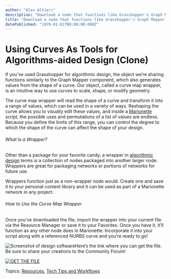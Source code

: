 ```yaml
---
author: "Alex Altieri"
description: "Download a node that functions like Grasshopper's Graph Mapper component to manipulate Marionette objects."
title: "Download a node that functions like Grasshopper's Graph Mapper component to manipulate Marionette objects." 
datePublished: "1970-01-01T00:00:00.000Z"
---
```

# Using Curves As Tools for Algorithms-aided Design (Clone)

If you’ve used Grasshopper for algorithmic design, the object we’re sharing functions similarly to the Graph Mapper component, which also generates values from the shape of a curve. Our object, called a curve map wrapper, is an intuitive way to use curves to scale, shape, or modify geometry.

The curve map wrapper will read the shape of a curve and transform it into a range of values, which can be used in a variety of ways. Reshaping the curve allows you to visually edit these values, and inside a [Marionette](https://www.vectorworks.net/training/marionette) script, the possible uses and permutations of a list of values are endless. Because you define the limits of this range, you can control the degree to which the shape of the curve can affect the shape of your design.

###### What Is a Wrapper?

 Other than a package for your favorite candy, a wrapper in [algorithmic design](../../../net/vectorworks/blog/what-is-marionette-a-look-at-vectorworks-algorithmic-modeling-tool.html) terms is a collection of nodes packaged into another larger node. Wrappers are great for packaging networks or portions of networks for future use.

Wrappers function just as a non-wrapper node would. Create one and save it to your personal content library and it can be used as part of a Marionette network in any project.

###### How to Use the Curve Map Wrapper

 Once you’ve downloaded the file, import the wrapper into your current file via the Resource Manager or save it to your Favorites. Once you have it, it’ll function as any other node does in Marionette. Incorporate it into your script along with a referenced NURBS curve and you’re ready to go!

![Screenshot of design software](https://blog.vectorworks.net/hs-fs/hubfs/Blog%20Images/210215_Marionette%20Monday/RMCurveMapWrapper.png?width=600&name=RMCurveMapWrapper.png)Here’s the link where you can get the file. Be sure to share your creations to the Community Forum!

[![GET THE FILE](https://no-cache.hubspot.com/cta/default/3018241/d5702751-cb3f-4819-8e94-712c5d016f25.png)](https://cta-redirect.hubspot.com/cta/redirect/3018241/d5702751-cb3f-4819-8e94-712c5d016f25) 

 Topics: [Resources](https://blog.vectorworks.net/topic/resources), [Tech Tips and Workflows](https://blog.vectorworks.net/topic/tech-tips-and-workflows) 

 